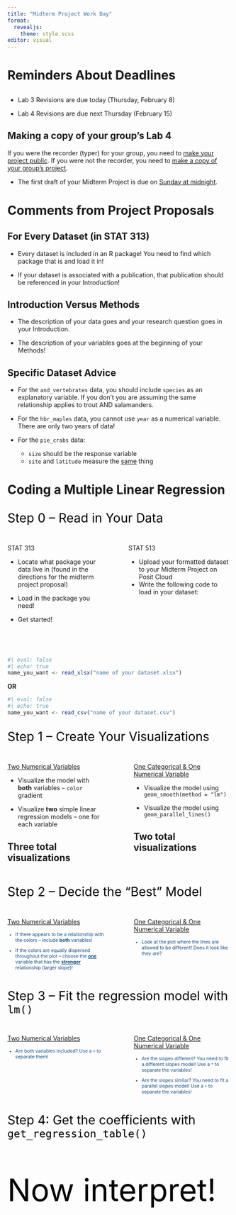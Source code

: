 ```yaml
---
title: "Midterm Project Work Day"
format: 
  revealjs:
    theme: style.scss
editor: visual
---
```


# Reminders About Deadlines

##  {background-color="#B6CADA"}

- Lab 3 Revisions are due today (Thursday, February 8)

- Lab 4 Revisions are due next Thursday (February 15)

:::{.callout-caution}
# Making a copy of your group's Lab 4
If you were the recorder (typer) for your group, you need to [make your project public](https://atheobold.github.io/stat-313-website/slides/week4-day2.html#copying-the-lab-last-weeks-recorder). If you were not the recorder, you need to [make a copy of your group's project](https://atheobold.github.io/stat-313-website/slides/week4-day2.html#copying-the-lab-everyone-else). 
:::

- The first draft of your Midterm Project is due on [Sunday at midnight]{.underline}. 

# Comments from Project Proposals

##  For Every Dataset (in STAT 313)

- [Every]{.underine} dataset is included in an R package! You need to find which package that is and load it in!

- If your dataset is associated with a publication, that publication should be referenced in your Introduction!

## Introduction Versus Methods

- The description of your data goes and your research question goes in your Introduction. 

- The description of your variables goes at the beginning of your Methods! 

## Specific Dataset Advice

- For the `and_vertebrates` data, you should include `species` as an explanatory variable. If you don't you are assuming the same relationship applies to trout AND salamanders. 

- For the `hbr_maples` data, you cannot use `year` as a numerical variable. There are only two years of data!

- For the `pie_crabs` data:
  * `size` should be the response variable
  * `site` and `latitude` measure the [same]{.underline} thing

# Coding a Multiple Linear Regression

##  {background-color="#B6CADA"}

::: {style="font-size: 2em; color: #000000;"}
Step 0 -- Read in Your Data
:::

::: columns
::: {.column width="47%"}
STAT 313

:::{.small}
- Locate what package your data live in (found in the directions for the midterm project proposal)

- Load in the package you need! 

- Get started!
:::
:::

::: {.column width="3%"}
:::

::: {.column width="50%"}
STAT 513

:::{.small}
- Upload your formatted dataset to your Midterm Project on Posit Cloud
- Write the following code to load in your dataset:
:::
:::
:::

</br>
</br>

```r
#| eval: false
#| echo: true
name_you_want <- read_xlsx("name of your dataset.xlsx")
```

**OR**

```r
#| eval: false
#| echo: true
name_you_want <- read_csv("name of your dataset.csv")
```

##  {background-color="#B6CADA"}

::: {style="font-size: 2em; color: #000000;"}
Step 1 -- Create Your Visualizations
:::

::: columns
::: {.column width="47%"}
[Two Numerical Variables]{.underline}

:::{.small}
-   Visualize the model with **both** variables -- `color` gradient

-   Visualize **two** simple linear regression models -- one for each variable
:::

:::{.callout-tip}
# Three total visualizations
:::
:::

::: {.column width="5%"}
:::

::: {.column width="47%"}
[One Categorical & One Numerical Variable]{.underline}

:::{.small}
-   Visualize the model using `geom_smooth(method = "lm")`

-   Visualize the model using `geom_parallel_lines()`
:::

:::{.callout-tip}
# Two total visualizations
:::
:::
:::

##  {background-color="#D4D4D4"}

::: {style="font-size: 2em; color: #000000;"}
Step 2 -- Decide the "Best" Model
:::

::: columns
::: {.column width="45%"}
[Two Numerical Variables]{.underline}

::: {style="color: #0F4C81; font-size: 0.75em"}
-   If there appears to be a relationship with the colors -- include **both** variables!

-   If the colors are equally dispersed throughout the plot -- choose the [**one**]{.underline} variable that has the [**stronger**]{.underline} relationship (larger slope)!
:::
:::

::: {.column width="5%"}
:::

::: {.column width="45%"}
[One Categorical & One Numerical Variable]{.underline}

::: {style="color: #0F4C81; font-size: 0.75em"}
- Look at the plot where the lines are allowed to be different! Does it look like they are?
:::
:::
:::

##  {background-color="#D4D4D4"}

::: {style="font-size: 2em; color: #000000;"}
Step 3 -- Fit the regression model with `lm()`
:::

::: columns
::: {.column width="45%"}
[Two Numerical Variables]{.underline}

::: {style="color: #0F4C81; font-size: 0.75em"}
-   Are both variables included? Use a `+` to separate them!
:::
:::

::: {.column width="5%"}
:::

::: {.column width="45%"}
[One Categorical & One Numerical Variable]{.underline}

::: {style="color: #0F4C81; font-size: 0.75em"}
-   Are the slopes different? You need to fit a different slopes model! Use a `*` to separate the variables!

-   Are the slopes similar? You need to fit a parallel slopes model! Use a `+` to separate the variables!
:::
:::
:::

##  {background-color="#D4D4D4"}

::: {style="font-size: 2em; color: #000000;"}
Step 4: Get the coefficients with `get_regression_table()`
:::


##  {background-color="#D4D4D4"}

::: {style="font-size: 5em; color: #000000;"}
Now interpret! 
:::


<!-- ##  {background-color="#B6CADA"} -->

<!-- ::: {style="font-size: 2em; color: #000000;"} -->

<!-- **Hermeneutics** hərmə'n(y)o͞odiks -->

<!-- ::: -->

<!-- > *the study of interpretation* -->

<!-- </br> -->

<!-- . . . -->

<!-- > "Philosophically, hermeneutics concerns the meaning of interpretation--its basic nature, scope and validity, and its place within and implications for human existance." -->

<!-- ##  {background-color="#D4D4D4"} -->

<!-- ::: {style="font-size: 2em; color: #0F4C81;"} -->

<!-- **Statistical Hermeneutics** -->

<!-- ::: -->

<!-- > "The study of the interpretation of results and conclusions based on statistical theory, methods, and reasoning." -->

<!-- . . . -->

<!-- -   The complexities in interpretations of statistical models, results, etc. are often downplayed and taken for granted. -->

<!-- -   It is not often that we are hit with an *explicit* call to discuss our *implicit* interpretations of the statements that arise from our use of statistical methods and results. -->

<!-- ##  {background-color="#D4D4D4"} -->

<!-- ::: {style="font-size: 2em; color: #0F4C81;"} -->

<!-- Better for Science -->

<!-- ::: -->

<!-- > "Modern science despite all of the methodological and technological sophistication, has failed to account for the basic epistemic foundation on which it lies." -->

<!-- . . . -->

<!-- -   Hermeneutics possesses a positive attitude toward the finitude of human understanding. -->

<!--     -   The concern is not to eradicate our finitude, but to recognize the consequences of our limits. -->
